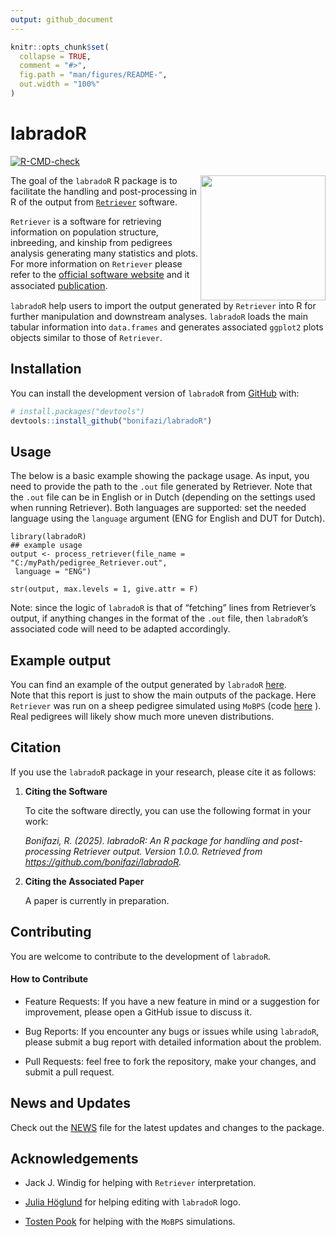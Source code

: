 ```yaml
---
output: github_document
---
```


<!-- README.md is generated from README.Rmd. Please edit that file -->

```r
knitr::opts_chunk$set(
  collapse = TRUE,
  comment = "#>",
  fig.path = "man/figures/README-",
  out.width = "100%"
)
```

# labradoR

<!-- badges: start -->

[![R-CMD-check](https://github.com/bonifazi/labradoR/actions/workflows/R-CMD-check.yaml/badge.svg)](https://github.com/bonifazi/labradoR/actions/workflows/R-CMD-check.yaml)

<!-- badges: end -->

<img src="man/figures/logo_labradoR.png" align="right" width="200"/>

The goal of the `labradoR` R package is to facilitate the handling and post-processing in R of the output from [`Retriever`](https://genebankdata.cgn.wur.nl/software/software.html) software.

`Retriever` is a software for retrieving information on population structure, inbreeding, and kinship from pedigrees analysis generating many statistics and plots. For more information on `Retriever` please refer to the [official software website](#0){style="font-size: 11pt;"} and it associated [publication](#0){style="font-size: 11pt;"}.

`labradoR` help users to import the output generated by `Retriever` into R for further manipulation and downstream analyses. `labradoR` loads the main tabular information into `data.frames` and generates associated `ggplot2` plots objects similar to those of `Retriever`.

## Installation

You can install the development version of `labradoR` from [GitHub](https://github.com/) with:

``` r
# install.packages("devtools")
devtools::install_github("bonifazi/labradoR")
```

## Usage

The below is a basic example showing the package usage. As input, you need to provide the path to the `.out` file generated by Retriever. Note that the `.out` file can be in English or in Dutch (depending on the settings used when running Retriever). Both languages are supported: set the needed language using the `language` argument (ENG for English and DUT for Dutch).

```         
library(labradoR)
## example usage
output <- process_retriever(file_name = "C:/myPath/pedigree_Retriever.out",
 language = "ENG")

str(output, max.levels = 1, give.attr = F)
```

Note: since the logic of `labradoR` is that of "fetching" lines from Retriever's output, if anything changes in the format of the `.out` file, then `labradoR`'s associated code will need to be adapted accordingly.

## Example output

You can find an example of the output generated by `labradoR` [here](dev/Create_report_sheep_example.html).\
Note that this report is just to show the main outputs of the package. Here `Retriever` was run on a sheep pedigree simulated using `MoBPS` (code [here](dev/Simulate_sheep_test_dataset.R) ). Real pedigrees will likely show much more uneven distributions.

## Citation

If you use the `labradoR` package in your research, please cite it as follows:

1.  **Citing the Software**

    To cite the software directly, you can use the following format in your work:

    *Bonifazi, R. (2025). labradoR: An R package for handling and post-processing Retriever output. Version 1.0.0. Retrieved from <https://github.com/bonifazi/labradoR>.*

2.  **Citing the Associated Paper**

    A paper is currently in preparation.

## Contributing

You are welcome to contribute to the development of `labradoR`.

#### How to Contribute

-   Feature Requests: If you have a new feature in mind or a suggestion for improvement, please open a GitHub issue to discuss it.

-   Bug Reports: If you encounter any bugs or issues while using `labradoR`, please submit a bug report with detailed information about the problem.

-   Pull Requests: feel free to fork the repository, make your changes, and submit a pull request.

## News and Updates

Check out the [NEWS](NEWS.md) file for the latest updates and changes to the package.

## Acknowledgements

-   Jack J. Windig for helping with `Retriever` interpretation.

-   [Julia Höglund](<https://github.com/juliahoglund>) for helping editing with `labradoR` logo.

-   [Tosten Pook](<https://github.com/tpook92>) for helping with the `MoBPS` simulations.
